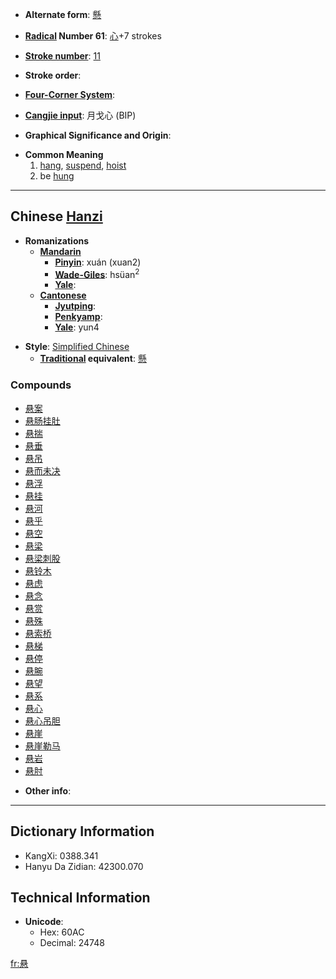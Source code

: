 * '''Alternate form''': [[懸]]

* '''[[Wiktionary:Chinese radical index| Radical]] Number 61''': [[Wiktionary:Chinese radical index 心|心]]+7 strokes

* '''[[Wiktionary:Chinese total strokes index|Stroke number]]''': [[Wiktionary:Chinese total strokes index 11|11]]

* '''Stroke order''': 

* '''[[Wiktionary:Chinese four corner index|Four-Corner System]]''': 

* '''[[Wiktionary:Chinese Cangjie index|Cangjie input]]''': 月戈心 (BIP)

* '''Graphical Significance and Origin''': 

* '''Common Meaning'''
*# [[hang]], [[suspend]], [[hoist]]
*# be [[hung]]


----

== Chinese [[Hanzi]] ==

* '''Romanizations'''
** '''[[Mandarin]]'''
*** '''[[Pinyin]]''': xuán (xuan2)
*** '''[[Wade-Giles]]''': hsüan<sup>2</sup>
*** '''[[Yale]]''': 
** '''[[Cantonese]]'''
*** '''[[Jyutping]]''':
*** '''[[Penkyamp]]''': 
*** '''[[Yale]]''': yun4

* '''Style''': [[Simplified Chinese]] 
** '''[[Traditional Chinese|Traditional]] equivalent''': [[懸]]

===Compounds===
*[[悬案]]
*[[悬肠挂肚]]
*[[悬揣]]
*[[悬垂]]
*[[悬吊]]
*[[悬而未决]]
*[[悬浮]]
*[[悬挂]]
*[[悬河]]
*[[悬乎]]
*[[悬空]]
*[[悬梁]]
*[[悬梁刺股]]
*[[悬铃木]]
*[[悬虑]]
*[[悬念]]
*[[悬赏]]
*[[悬殊]]
*[[悬索桥]]
*[[悬梯]]
*[[悬停]]
*[[悬腕]]
*[[悬望]]
*[[悬系]]
*[[悬心]]
*[[悬心吊胆]]
*[[悬崖]]
*[[悬崖勒马]]
*[[悬岩]]
*[[悬肘]]

* '''Other info''': 

----

== Dictionary Information ==

* KangXi: 0388.341
* Hanyu Da Zidian: 42300.070

== Technical Information ==

* '''Unicode''':
** Hex: 60AC
** Decimal: 24748

[[fr:悬]]